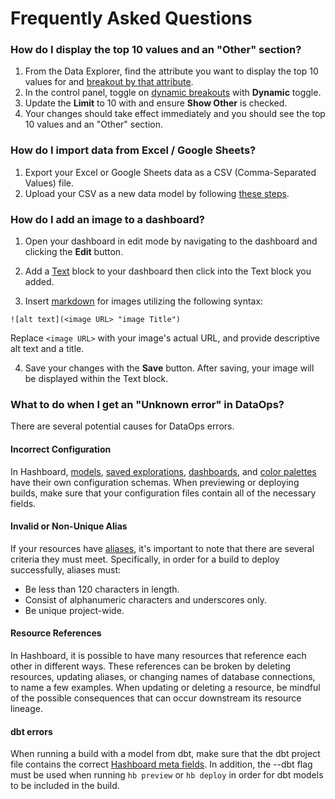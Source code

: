 # Frequently Asked Questions

### How do I display the top 10 values and an "Other" section?
1. From the Data Explorer, find the attribute you want to display the top 10 values for and [breakout by that attribute](/docs/visualizing-data/breakout#adding-and-removing-a-breakout).
2. In the control panel, toggle on [dynamic breakouts](/docs/visualizing-data/breakout#dynamic-breakouts) with **Dynamic** toggle.
3. Update the **Limit** to 10 with and ensure **Show Other** is checked.
4. Your changes should take effect immediately and you should see the top 10 values and an "Other" section.

### How do I import data from Excel / Google Sheets?

1. Export your Excel or Google Sheets data as a CSV (Comma-Separated Values) file.
2. Upload your CSV as a new data model by following [these steps](/docs/data-modeling/query-data-files).

### How do I add an image to a dashboard?
1. Open your dashboard in edit mode by navigating to the dashboard and clicking the **Edit** button.

2. Add a [Text](/docs/dashboards/text) block to your dashboard then click into the Text block you added.

3. Insert [markdown](https://commonmark.org/help/) for images utilizing the following syntax:

```
![alt text](<image URL> "image Title")
```

Replace `<image URL>` with your image's actual URL, and provide descriptive alt text and a title.

4. Save your changes with the **Save** button. After saving, your image will be displayed within the Text block.

### What to do when I get an "Unknown error" in DataOps?
There are several potential causes for DataOps errors.

#### Incorrect Configuration

In Hashboard, [models](/docs/data-ops/config-schema/data-models), [saved explorations](/docs/data-ops/config-schema/saved-explorations), 
[dashboards](/docs/data-ops/config-schema/dashboards), and [color palettes](/docs/data-ops/config-schema/color-palettes) have their own configuration schemas.
When previewing or deploying builds, make sure that your configuration files contain all of the necessary fields. 

#### Invalid or Non-Unique Alias

If your resources have [aliases](/docs/data-ops/resource-identifiers), it's important to note that there are several criteria they must meet. 
Specifically, in order for a build to deploy successfully, aliases must:
- Be less than 120 characters in length.
- Consist of alphanumeric characters and underscores only.
- Be unique project-wide.

#### Resource References

In Hashboard, it is possible to have many resources that reference each other in different ways. 
These references can be broken by deleting resources, updating aliases, or changing names of database connections, to name a few examples.
When updating or deleting a resource, be mindful of the possible consequences that can occur downstream its resource lineage.

#### dbt errors

When running a build with a model from dbt, make sure that the dbt project file contains the correct [Hashboard meta fields](/docs/data-ops/dbt-integration). 
In addition, the --dbt flag must be used when running `hb preview` or `hb deploy` in order for dbt models to be included in the build.